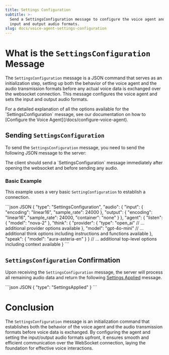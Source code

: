 ```yaml
---
title: Settings Configuration
subtitle: >-
  Send a SettingsConfiguration message to configure the voice agent and set the
  input and output audio formats.
slug: docs/voice-agent-settings-configuration
---
```



# What is the `SettingsConfiguration` Message

The `SettingsConfiguration` message is a JSON command that serves as an initialization step, setting up both the behavior of the voice agent and the audio transmission formats before any actual voice data is exchanged over the websocket connection. This message configures the voice agent and sets the input and output audio formats.

<Info>
  For a detailed explanation of all the options available for the `SettingsConfiguration` message, see our documentation on how to [Configure the Voice Agent](/docs/configure-voice-agent).
</Info>

## Sending `SettingsConfiguration`

To send the `SettingsConfiguration` message, you need to send the following JSON message to the server:

<Warning>
  The client should send a `SettingsConfiguration` message immediately after opening the websocket and before sending any audio.
</Warning>

### Basic Example

This example uses a very basic `SettingConfiguration` to establish a connection.

<CodeGroup>
  ```json JSON
  {
    "type": "SettingsConfiguration",
    "audio": {
      "input": {
        "encoding": "linear16",
        "sample_rate": 24000
      },
      "output": {
        "encoding": "linear16",
        "sample_rate": 24000,
        "container": "none"
      }
    },
    "agent": {
      "listen": {
        "model": "nova-2"
      },
      "think": {
        "provider": {
          "type": "open_ai"
          // ... additional provider options available
        },
        "model": "gpt-4o-mini"
        // ... additional think options including instructions and functions available
      },
      "speak": {
        "model": "aura-asteria-en"
      }
    }
    // ... additional top-level options including context available
  }
  ```
</CodeGroup>

## `SettingsConfiguration` Confirmation

Upon receiving the `SettingsConfiguration` message, the server will process all remaining audio data and return the following [Settings Applied](/docs/voice-agent-setting-applied-message) message.

<CodeGroup>
  ```json JSON
  {
      "type": "SettingsApplied"
  }
  ```
</CodeGroup>

# Conclusion

The `SettingsConfiguration` message is an initialization command that establishes both the behavior of the voice agent and the audio transmission formats before voice data is exchanged. By configuring the agent and setting the input/output audio formats upfront, it ensures smooth and efficient communication over the WebSocket connection, laying the foundation for effective voice interactions.
